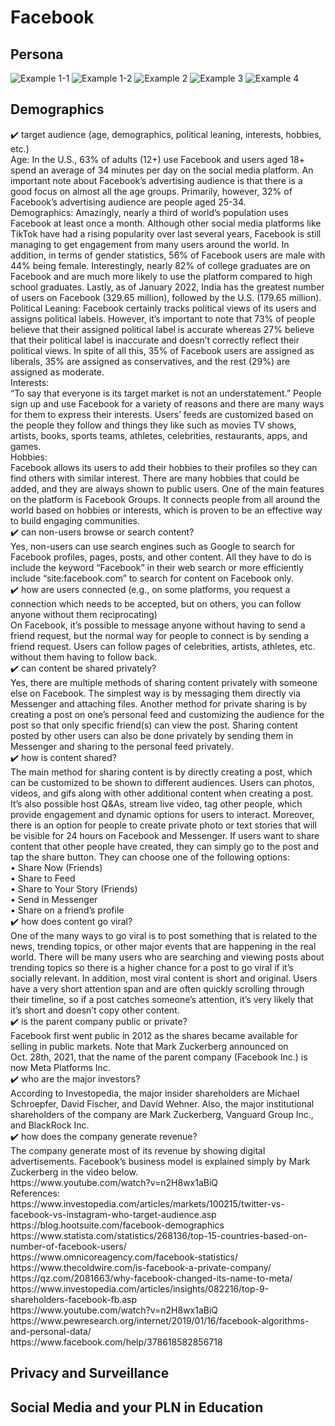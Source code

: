 # Facebook
## Persona
![Example 1-1](assets/facebook/persona-1-1.png)
![Example 1-2](assets/facebook/persona-1-2.png)
![Example 2](assets/facebook/persona-2.jpeg)
![Example 3](assets/facebook/persona-3.png)
![Example 4](assets/facebook/persona-4.png)

## Demographics
✔️ target audience (age, demographics, political leaning, interests, hobbies, etc.)  
Age: In the U.S., 63% of adults (12+) use Facebook and users aged 18+ spend an average of 34 minutes per day on the social media platform. An important note about Facebook’s advertising audience is that there is a good focus on almost all the age groups. Primarily, however, 32% of Facebook’s advertising audience are people aged 25-34.  
Demographics: Amazingly, nearly a third of world’s population uses Facebook at least once a month. Although other social media platforms like TikTok have had a rising popularity over last several years, Facebook is still managing to get engagement from many users around the world. In addition, in terms of gender statistics, 56% of Facebook users are male with 44% being female. Interestingly, nearly 82% of college graduates are on Facebook and are much more likely to use the platform compared to high school graduates. Lastly, as of January 2022, India has the greatest number of users on Facebook (329.65 million), followed by the U.S. (179.65 million).
Political Leaning: Facebook certainly tracks political views of its users and assigns political labels. However, it’s important to note that 73% of people believe that their assigned political label is accurate whereas 27% believe that their political label is inaccurate and doesn’t correctly reflect their political views. In spite of all this, 35% of Facebook users are assigned as liberals, 35% are assigned as conservatives, and the rest (29%) are assigned as moderate.    
Interests:  
“To say that everyone is its target market is not an understatement.” People sign up and use Facebook for a variety of reasons and there are many ways for them to express their interests. Users’ feeds are customized based on the people they follow and things they like such as movies TV shows, artists, books, sports teams, athletes, celebrities, restaurants, apps, and games.  
Hobbies:  
Facebook allows its users to add their hobbies to their profiles so they can find others with similar interest. There are many hobbies that could be added, and they are always shown to public users. One of the main features on the platform is Facebook Groups. It connects people from all around the world based on hobbies or interests, which is proven to be an effective way to build engaging communities.  
✔️ can non-users browse or search content?  
Yes, non-users can use search engines such as Google to search for Facebook profiles, pages, posts, and other content. All they have to do is include the keyword “Facebook” in their web search or more efficiently include “site:facebook.com” to search for content on Facebook only.   
✔️ how are users connected (e.g., on some platforms, you request a connection which needs to be accepted, but on others, you can follow anyone without them reciprocating)  
On Facebook, it’s possible to message anyone without having to send a friend request, but the normal way for people to connect is by sending a friend request. Users can follow pages of celebrities, artists, athletes, etc. without them having to follow back.   
✔️ can content be shared privately?  
Yes, there are multiple methods of sharing content privately with someone else on Facebook. The simplest way is by messaging them directly via Messenger and attaching files. Another method for private sharing is by creating a post on one’s personal feed and customizing the audience for the post so that only specific friend(s) can view the post. Sharing content posted by other users can also be done privately by sending them in Messenger and sharing to the personal feed privately.    
✔️ how is content shared?  
The main method for sharing content is by directly creating a post, which can be customized to be shown to different audiences. Users can photos, videos, and gifs along with other additional content when creating a post. It’s also possible host Q&As, stream live video, tag other people, which provide engagement and dynamic options for users to interact. Moreover, there is an option for people to create private photo or text stories that will be visible for 24 hours on Facebook and Messenger. If users want to share content that other people have created, they can simply go to the post and tap the share button. They can choose one of the following options:  
•	Share Now (Friends)  
•	Share to Feed  
•	Share to Your Story (Friends)  
•	Send in Messenger  
•	Share on a friend’s profile  
✔️ how does content go viral?  
One of the many ways to go viral is to post something that 	is related to the news, trending topics, or other major events that are happening in the real world. There will be many users who are searching and viewing posts about trending topics so there is a higher chance for a post to go viral if it’s socially relevant. In addition, most viral content is short and original. Users have a very short attention span and are often quickly scrolling through their timeline, so if a post catches someone’s attention, it’s very likely that it’s short and doesn’t copy other content.   
✔️ is the parent company public or private?  
Facebook first went public in 2012 as the shares became available for selling in public markets. Note that Mark Zuckerberg announced on Oct. 28th, 2021, that the name of the parent company (Facebook Inc.) is now Meta Platforms Inc.   
✔️ who are the major investors?  
According to Investopedia, the major insider shareholders are Michael Schroepfer, David Fischer, and David Wehner. Also, the major institutional shareholders of the company are Mark Zuckerberg, Vanguard Group Inc., and BlackRock Inc.   
✔️ how does the company generate revenue?  
The company generate most of its revenue by showing digital advertisements. Facebook’s business model is explained simply by Mark Zuckerberg in the video below.   
https://www.youtube.com/watch?v=n2H8wx1aBiQ  
References:  
https://www.investopedia.com/articles/markets/100215/twitter-vs-facebook-vs-instagram-who-target-audience.asp  
https://blog.hootsuite.com/facebook-demographics  
https://www.statista.com/statistics/268136/top-15-countries-based-on-number-of-facebook-users/  
https://www.omnicoreagency.com/facebook-statistics/  
https://www.thecoldwire.com/is-facebook-a-private-company/  
https://qz.com/2081663/why-facebook-changed-its-name-to-meta/  
https://www.investopedia.com/articles/insights/082216/top-9-shareholders-facebook-fb.asp  
https://www.youtube.com/watch?v=n2H8wx1aBiQ  
https://www.pewresearch.org/internet/2019/01/16/facebook-algorithms-and-personal-data/  
https://www.facebook.com/help/378618582856718  

## Privacy and Surveillance

## Social Media and your PLN in Education
